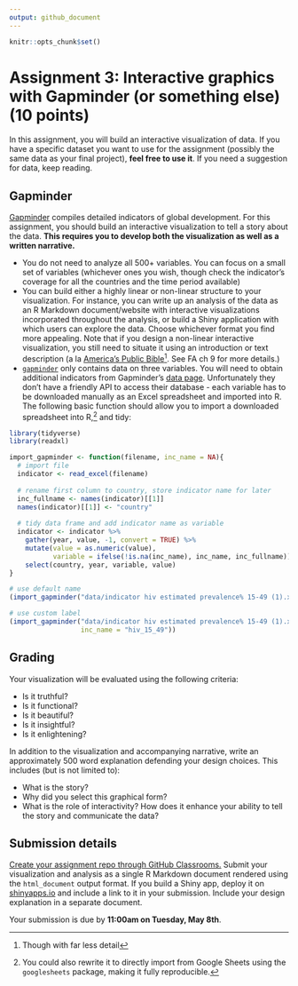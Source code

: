 ```yaml
---
output: github_document
---
```


```r
knitr::opts_chunk$set()
```

# Assignment 3: Interactive graphics with Gapminder (or something else) (10 points)

In this assignment, you will build an interactive visualization of data. If you have a specific dataset you want to use for the assignment (possibly the same data as your final project), **feel free to use it**. If you need a suggestion for data, keep reading.

## Gapminder

[Gapminder](http://www.gapminder.org/data/) compiles detailed indicators of global development. For this assignment, you should build an interactive visualization to tell a story about the data. **This requires you to develop both the visualization as well as a written narrative.**

* You do not need to analyze all 500+ variables. You can focus on a small set of variables (whichever ones you wish, though check the indicator's coverage for all the countries and the time period available)
* You can build either a highly linear or non-linear structure to your visualization. For instance, you can write up an analysis of the data as an R Markdown document/website with interactive visualizations incorporated throughout the analysis, or build a Shiny application with which users can explore the data. Choose whichever format you find more appealing. Note that if you design a non-linear interactive visualization, you still need to situate it using an introduction or text description (a la [America's Public Bible](http://americaspublicbible.org/)^[Though with far less detail]. See FA ch 9 for more details.)
* [`gapminder`](https://cran.r-project.org/web/packages/gapminder/index.html) only contains data on three variables. You will need to obtain additional indicators from Gapminder's [data page](http://www.gapminder.org/data/). Unfortunately they don't have a friendly API to access their database - each variable has to be downloaded manually as an Excel spreadsheet and imported into R. The following basic function should allow you to import a downloaded spreadsheet into R,^[You could also rewrite it to directly import from Google Sheets using the `googlesheets` package, making it fully reproducible.] and tidy:

```r
library(tidyverse)
library(readxl)

import_gapminder <- function(filename, inc_name = NA){
  # import file
  indicator <- read_excel(filename)
  
  # rename first column to country, store indicator name for later
  inc_fullname <- names(indicator)[[1]]
  names(indicator)[[1]] <- "country"
  
  # tidy data frame and add indicator name as variable
  indicator <- indicator %>%
    gather(year, value, -1, convert = TRUE) %>%
    mutate(value = as.numeric(value),
           variable = ifelse(!is.na(inc_name), inc_name, inc_fullname)) %>%
    select(country, year, variable, value)
}

# use default name
(import_gapminder("data/indicator hiv estimated prevalence% 15-49 (1).xlsx"))

# use custom label
(import_gapminder("data/indicator hiv estimated prevalence% 15-49 (1).xlsx",
                  inc_name = "hiv_15_49"))
```

## Grading

Your visualization will be evaluated using the following criteria:

* Is it truthful?
* Is it functional?
* Is it beautiful?
* Is it insightful?
* Is it enlightening?

In addition to the visualization and accompanying narrative, write an approximately 500 word explanation defending your design choices. This includes (but is not limited to):

* What is the story?
* Why did you select this graphical form?
* What is the role of interactivity? How does it enhance your ability to tell the story and communicate the data?

## Submission details

[Create your assignment repo through GitHub Classrooms.](https://classroom.github.com/a/2A0OFLSL) Submit your visualization and analysis as a single R Markdown document rendered using the `html_document` output format. If you build a Shiny app, deploy it on [shinyapps.io](http://www.shinyapps.io) and include a link to it in your submission. Include your design explanation in a separate document.

Your submission is due by **11:00am on Tuesday, May 8th**.
